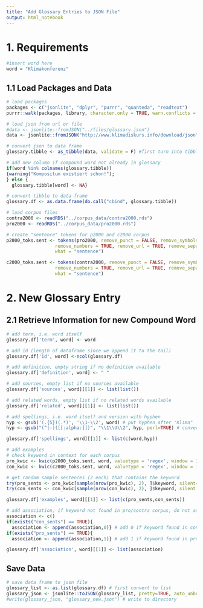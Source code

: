 ```yaml
---
title: "Add Glossary Entries to JSON File"
output: html_notebook
---
```

# 1. Requirements
```r
#insert word here
word = "Klimakonferenz"
```

## 1.1 Load Packages and Data
```r
# load packages
packages <- c("jsonlite", "dplyr", "purrr", "quanteda", "readtext")
purrr::walk(packages, library, character.only = TRUE, warn.conflicts = FALSE)

# load json from url or file
#data <- jsonlite::fromJSON("../files/glossary.json")
data <- jsonlite::fromJSON("http://www.klimadiskurs.info/download/json")

# convert json to data frame 
glossary.tibble <- as_tibble(data, validate = F) #first turn into tibble

# add new column if compound word not already in glossary
if(word %in% colnames(glossary.tibble))
{warning("Kompositum existiert schon!");
} else {
  glossary.tibble[word] <- NA}

# convert tibble to data frame 
glossary.df <- as.data.frame(do.call("cbind", glossary.tibble))

# load corpus files
contra2000 <- readRDS("../corpus_data/contra2000.rds")
pro2000 <- readRDS("../corpus_data/pro2000.rds")

# create "sentence" tokens for p2000 and c2000 corpus
p2000_toks.sent <- tokens(pro2000, remove_punct = FALSE, remove_symbols = TRUE,
                  remove_numbers = TRUE, remove_url = TRUE, remove_separators = TRUE, 
                  what = "sentence")

c2000_toks.sent <- tokens(contra2000, remove_punct = FALSE, remove_symbols = TRUE,
                  remove_numbers = TRUE, remove_url = TRUE, remove_separators = TRUE, 
                  what = "sentence")
```

# 2. New Glossary Entry
## 2.1 Retrieve Information for new Compound Word
```r
# add term, i.e. word itself
glossary.df['term', word] <- word

# add id (length of dataframe since we append it to the tail)
glossary.df['id', word] <-ncol(glossary.df)

# add definition, empty string if no definition available
glossary.df['definition', word] <- " "

# add sources, empty list if no sources available
glossary.df['sources', word][[1]] <- list(list())

# add related words, empty list if no related words available
glossary.df['related', word][[1]] <- list(list())

# add spellings, i.e. word itself and version with hyphen
hyp <- gsub('(.{5})(.*)', '\\1-\\2', word) # put hyphen after "Klima"
hyp <- gsub("(^|-)([[:alpha:]])", "\\1\\U\\2", hyp, perl=TRUE) # convert first letter of second noun part to upper case 

glossary.df['spellings', word][[1]] <- list(c(word,hyp))

# add examples
# check keyword in context for each corpus 
pro_kwic <- kwic(p2000_toks.sent, word, valuetype = 'regex', window = 1)
con_kwic <- kwic(c2000_toks.sent, word, valuetype = 'regex', window = 1)

# get random sample sentences (2 each) that contains the keyword
try(pro_sents <- pro_kwic[sample(nrow(pro_kwic), 2), ]$keyword, silent=TRUE)
try(con_sents <- con_kwic[sample(nrow(con_kwic), 2), ]$keyword, silent = TRUE)

glossary.df['examples', word][[1]] <- list(c(pro_sents,con_sents))

# add association, if keyword not found in pro/contra corpus, do not add id
association <- c()
if(exists("con_sents") == TRUE){
  association <- append(association,0)} # add 0 if keyword found in contra corpus
if(exists("pro_sents") == TRUE){
  association <- append(association,1)} # add 1 if keyword found in pro corpus

glossary.df['association', word][[1]] <- list(association)
```

## Save Data 
```r
# save data frame to json file 
glossary_list <- as.list(glossary.df) # first convert to list
glossary_json <- jsonlite::toJSON(glossary_list, pretty=TRUE, auto_unbox=TRUE, rownames=TRUE) # save to json
#write(glossary_json, "glossary_new.json") # write to directory
```
